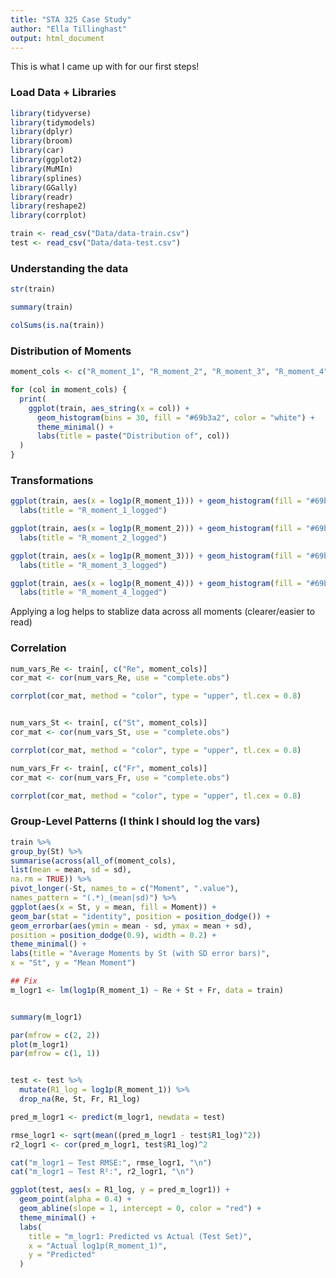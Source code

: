 ```yaml
---
title: "STA 325 Case Study"
author: "Ella Tillinghast"
output: html_document
---
```

This is what I came up with for our first steps!

### Load Data + Libraries
```r

library(tidyverse)
library(tidymodels)
library(dplyr)
library(broom)
library(car)
library(ggplot2)
library(MuMIn)
library(splines)
library(GGally)
library(readr)
library(reshape2)
library(corrplot)

train <- read_csv("Data/data-train.csv")
test <- read_csv("Data/data-test.csv")


```


### Understanding the data
```r

str(train)

summary(train)

colSums(is.na(train))


```


### Distribution of Moments
```r
moment_cols <- c("R_moment_1", "R_moment_2", "R_moment_3", "R_moment_4")

for (col in moment_cols) {
  print(
    ggplot(train, aes_string(x = col)) +
      geom_histogram(bins = 30, fill = "#69b3a2", color = "white") +
      theme_minimal() +
      labs(title = paste("Distribution of", col))
  )
}
```

### Transformations

```r
ggplot(train, aes(x = log1p(R_moment_1))) + geom_histogram(fill = "#69b3a2") +
  labs(title = "R_moment_1_logged")

ggplot(train, aes(x = log1p(R_moment_2))) + geom_histogram(fill = "#69b3a2") +
  labs(title = "R_moment_2_logged")

ggplot(train, aes(x = log1p(R_moment_3))) + geom_histogram(fill = "#69b3a2") +
  labs(title = "R_moment_3_logged")

ggplot(train, aes(x = log1p(R_moment_4))) + geom_histogram(fill = "#69b3a2") +
  labs(title = "R_moment_4_logged")

```
Applying a log helps to stablize data across all moments (clearer/easier to read)


### Correlation
```r

num_vars_Re <- train[, c("Re", moment_cols)]
cor_mat <- cor(num_vars_Re, use = "complete.obs")

corrplot(cor_mat, method = "color", type = "upper", tl.cex = 0.8)


num_vars_St <- train[, c("St", moment_cols)]
cor_mat <- cor(num_vars_St, use = "complete.obs")

corrplot(cor_mat, method = "color", type = "upper", tl.cex = 0.8)

num_vars_Fr <- train[, c("Fr", moment_cols)]
cor_mat <- cor(num_vars_Fr, use = "complete.obs")

corrplot(cor_mat, method = "color", type = "upper", tl.cex = 0.8)
```

### Group-Level Patterns (I think I should log the vars)
```r

train %>%
group_by(St) %>%
summarise(across(all_of(moment_cols),
list(mean = mean, sd = sd),
na.rm = TRUE)) %>%
pivot_longer(-St, names_to = c("Moment", ".value"),
names_pattern = "(.*)_(mean|sd)") %>%
ggplot(aes(x = St, y = mean, fill = Moment)) +
geom_bar(stat = "identity", position = position_dodge()) +
geom_errorbar(aes(ymin = mean - sd, ymax = mean + sd),
position = position_dodge(0.9), width = 0.2) +
theme_minimal() +
labs(title = "Average Moments by St (with SD error bars)",
x = "St", y = "Mean Moment")


```
```r

## Fix
m_logr1 <- lm(log1p(R_moment_1) ~ Re + St + Fr, data = train)


summary(m_logr1)

par(mfrow = c(2, 2))
plot(m_logr1)
par(mfrow = c(1, 1))


test <- test %>%
  mutate(R1_log = log1p(R_moment_1)) %>%
  drop_na(Re, St, Fr, R1_log)

pred_m_logr1 <- predict(m_logr1, newdata = test)

rmse_logr1 <- sqrt(mean((pred_m_logr1 - test$R1_log)^2))
r2_logr1 <- cor(pred_m_logr1, test$R1_log)^2

cat("m_logr1 — Test RMSE:", rmse_logr1, "\n")
cat("m_logr1 — Test R²:", r2_logr1, "\n")

ggplot(test, aes(x = R1_log, y = pred_m_logr1)) +
  geom_point(alpha = 0.4) +
  geom_abline(slope = 1, intercept = 0, color = "red") +
  theme_minimal() +
  labs(
    title = "m_logr1: Predicted vs Actual (Test Set)",
    x = "Actual log1p(R_moment_1)",
    y = "Predicted"
  )


```

